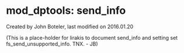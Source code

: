 
# mod_dptools: send_info 

 Created by  John Boteler, last modified on 2016.01.20

(This is a place-holder for lirakis to document send\_info and setting set fs\_send\_unsupported\_info. TNX. - JB)


